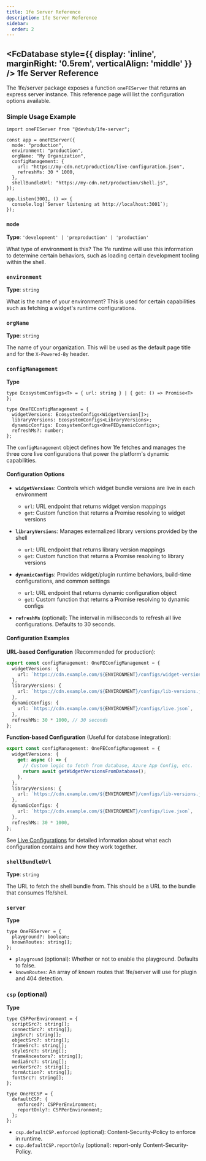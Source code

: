 ```yaml
---
title: 1fe Server Reference
description: 1fe Server Reference
sidebar:
  order: 2
---
```



## <FcDatabase style={{ display: 'inline', marginRight: '0.5rem', verticalAlign: 'middle' }} /> 1fe Server Reference

The 1fe/server package exposes a function `oneFEServer` that returns an express server instance. This reference page will list the configuration options available.

### Simple Usage Example

```tsx
import oneFEServer from "@devhub/1fe-server";

const app = oneFEServer({
  mode: "production",
  environment: "production",
  orgName: "My Organization",
  configManagement: {
    url: "https://my-cdn.net/production/live-configuration.json",
    refreshMs: 30 * 1000,
  },
  shellBundleUrl: "https://my-cdn.net/production/shell.js",
});

app.listen(3001, () => {
  console.log(`Server listening at http://localhost:3001`);
});
```

### `mode`

**Type**: `'development' | 'preproduction' | 'production'`

What type of environment is this? The 1fe runtime will use this information to determine certain behaviors, such as loading certain development tooling within the shell.

### `environment`

**Type**: `string`

What is the name of your environment? This is used for certain capabilities such as fetching a widget's runtime configurations.

### `orgName`

**Type**: `string`

The name of your organization. This will be used as the default page title and for the `X-Powered-By` header.

### `configManagement`

**Type**

```tsx
type EcosystemConfigs<T> = { url: string } | { get: () => Promise<T> };

type OneFEConfigManagement = {
  widgetVersions: EcosystemConfigs<WidgetVersion[]>;
  libraryVersions: EcosystemConfigs<LibraryVersions>;
  dynamicConfigs: EcosystemConfigs<OneFEDynamicConfigs>;
  refreshMs?: number;
};
```

The `configManagement` object defines how 1fe fetches and manages the three core live configurations that power the platform's dynamic capabilities.

#### Configuration Options

- **`widgetVersions`**: Controls which widget bundle versions are live in each environment
  - `url`: URL endpoint that returns widget version mappings
  - `get`: Custom function that returns a Promise resolving to widget versions
- **`libraryVersions`**: Manages externalized library versions provided by the shell

  - `url`: URL endpoint that returns library version mappings
  - `get`: Custom function that returns a Promise resolving to library versions

- **`dynamicConfigs`**: Provides widget/plugin runtime behaviors, build-time configurations, and common settings

  - `url`: URL endpoint that returns dynamic configuration object
  - `get`: Custom function that returns a Promise resolving to dynamic configs

- **`refreshMs`** (optional): The interval in milliseconds to refresh all live configurations. Defaults to 30 seconds.

#### Configuration Examples

**URL-based Configuration** (Recommended for production):

```typescript
export const configManagement: OneFEConfigManagement = {
  widgetVersions: {
    url: `https://cdn.example.com/${ENVIRONMENT}/configs/widget-versions.json`,
  },
  libraryVersions: {
    url: `https://cdn.example.com/${ENVIRONMENT}/configs/lib-versions.json`,
  },
  dynamicConfigs: {
    url: `https://cdn.example.com/${ENVIRONMENT}/configs/live.json`,
  },
  refreshMs: 30 * 1000, // 30 seconds
};
```

**Function-based Configuration** (Useful for database integration):

```typescript
export const configManagement: OneFEConfigManagement = {
  widgetVersions: {
    get: async () => {
      // Custom logic to fetch from database, Azure App Config, etc.
      return await getWidgetVersionsFromDatabase();
    },
  },
  libraryVersions: {
    url: `https://cdn.example.com/${ENVIRONMENT}/configs/lib-versions.json`,
  },
  dynamicConfigs: {
    url: `https://cdn.example.com/${ENVIRONMENT}/configs/live.json`,
  },
  refreshMs: 30 * 1000,
};
```

See [Live Configurations](/learning/live-configurations/) for detailed information about what each configuration contains and how they work together.

### `shellBundleUrl`

**Type**: `string`

The URL to fetch the shell bundle from. This should be a URL to the bundle that consumes 1fe/shell.

### `server`

**Type**

```tsx
type OneFEServer = {
  playground?: boolean;
  knownRoutes: string[];
};
```

- `playground` (optional): Whether or not to enable the playground. Defaults to false.
- `knownRoutes`: An array of known routes that 1fe/server will use for plugin and 404 detection.

### `csp` (optional)

**Type**

```tsx
type CSPPerEnvironment = {
  scriptSrc?: string[];
  connectSrc?: string[];
  imgSrc?: string[];
  objectSrc?: string[];
  frameSrc?: string[];
  styleSrc?: string[];
  frameAncestors?: string[];
  mediaSrc?: string[];
  workerSrc?: string[];
  formAction?: string[];
  fontSrc?: string[];
};

type OneFECSP = {
  defaultCSP: {
    enforced?: CSPPerEnvironment;
    reportOnly?: CSPPerEnvironment;
  };
};
```

- `csp.defaultCSP.enforced` (optional): Content-Security-Policy to enforce in runtime.
- `csp.defaultCSP.reportOnly` (optional): report-only Content-Security-Policy.
